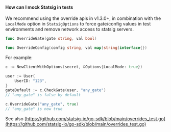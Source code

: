 #### How can I mock Statsig in tests

We recommend using the override apis in v1.3.0+, in combination with the `LocalMode` option in `StatsigOptions` to force gate/config values in test environments and remove network access to statsig servers.

```go
func OverrideGate(gate string, val bool)

func OverrideConfig(config string, val map[string]interface{})
```

For example:

```go
c := NewClientWithOptions(secret, &Options{LocalMode: true})

user := User{
    UserID: "123",
}
gateDefault := c.CheckGate(user, "any_gate")
// "any_gate" is false by default

c.OverrideGate("any_gate", true)
// "any_gate" is now true
```

See also [https://github.com/statsig-io/go-sdk/blob/main/overrides_test.go](https://github.com/statsig-io/go-sdk/blob/main/overrides_test.go)
